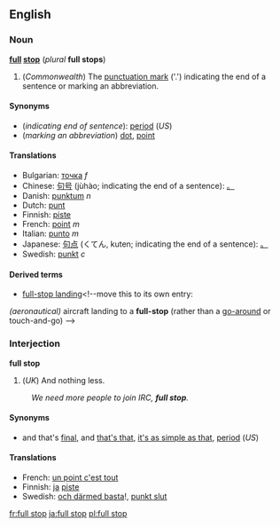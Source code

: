 ==English==
{{Punctuation marks}}
===Noun===
'''[[full]] [[stop]]''' (''plural'' '''full stops''')

#(''Commonwealth'') The [[punctuation mark]] ('.') indicating the end of a sentence or marking an abbreviation.

====Synonyms====
*(''indicating end of sentence''): [[period]] (''US'')
*(''marking an abbreviation'') [[dot]], [[point]]

====Translations====
*Bulgarian: [[точка]] ''f''
*Chinese: [[句号]] (jùhào; indicating the end of a sentence): [[。]]
*Danish: [[punktum]] ''n''
*Dutch: [[punt]]
*Finnish: [[piste#Finnish|piste]]
*French: [[point#French|point]] ''m''
*Italian: [[punto]] ''m''
*Japanese: [[句点]] (くてん, kuten; indicating the end of a sentence): [[。]]
*Swedish: [[punkt]] ''c''

==== Derived terms ====
*[[full-stop landing]]<!--move this to its own entry:
''(aeronautical)'' aircraft landing to a '''full-stop''' (rather than a [[go-around]] or touch-and-go)
-->

===Interjection===
'''full stop'''

#(''UK'') And nothing less.
:''We need more people to join IRC, '''full stop'''.''

====Synonyms====
*and that's [[final]], and [[that's that]], [[it's as simple as that]], [[period]] (''US'')

====Translations====
*French: [[un point c'est tout]]
*Finnish: [[ja#Finnish|ja]] [[piste#Finnish|piste]]
*Swedish: [[och därmed basta]]!, [[punkt slut]]

[[fr:full stop]]
[[ja:full stop]]
[[pl:full stop]]